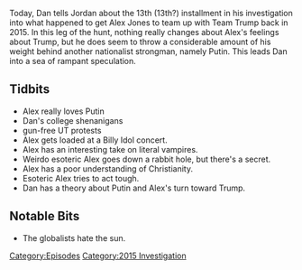 {{DEFAULTSORT:
    #_EPISODE_0070:Sep 29- Oct 3, 2015
}}{{Episode
    | title             = Sep 29- Oct 3, 2015
    | caption           = Listen to this episode on [https://knowledgefight.libsyn.com/knowledge-fight-sep-29-oct-3-2015 Libsyn] [https://open.spotify.com/episode/0TxdVNJeCfF5bpfv1GpZXm Spotify]
    | episodeNumber     = 70
    | length            = 01:54:02
    | airDate           = August 4, 2017
    | coverageStartDate = September 29, 2015
    | coverageEndDate   = October 3, 2015
    | episodeType       = [[:Category:2015 Investigation|2015 Investigation]]
    | appearance        = [[Putin]], [[Joe Biggs]]
    | beverage          = Farmer's Artificial Strawberry Aloe Vera Drink
    | oocDrop           = 1) I pray many times a week, not everyday. 2) Alex is American royalty, he's sickeningly Americana.
    | previousEpisode   = [[69: August 1, 2017]]
    | nextEpisode       = [[71: August 4, 2017]]
}}

{{Stub}}

Today, Dan tells Jordan about the 13th (13th?) installment in his investigation into what happened to get Alex Jones to team up with Team Trump back in 2015. In this leg of the hunt, nothing really changes about Alex's feelings about Trump, but he does seem to throw a considerable amount of his weight behind another nationalist strongman, namely Putin. This leads Dan into a sea of rampant speculation.

==Tidbits==

*Alex really loves Putin
*Dan's college shenanigans
*gun-free UT protests
*Alex gets loaded at a Billy Idol concert.
*Alex has an interesting take on literal vampires.
*Weirdo esoteric Alex goes down a rabbit hole, but there's a secret.
*Alex has a poor understanding of Christianity.
*Esoteric Alex tries to act tough.
*Dan has a theory about Putin and Alex's turn toward Trump.

==Notable Bits==

*The globalists hate the sun.

[[Category:Episodes]]
[[Category:2015 Investigation]]
